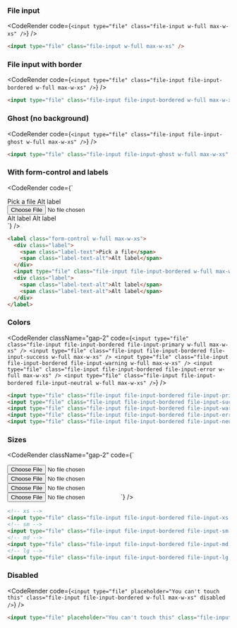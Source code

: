 
### File input

<CodeRender code={`<input type="file" class="file-input w-full max-w-xs" />`} />

```html
<input type="file" class="file-input w-full max-w-xs" />
```

### File input with border

<CodeRender code={`<input type="file" class="file-input file-input-bordered w-full max-w-xs" />`} />

```html
<input type="file" class="file-input file-input-bordered w-full max-w-xs" />
```

### Ghost (no background)

<CodeRender code={`<input type="file" class="file-input file-input-ghost w-full max-w-xs" />`} />

```html
<input type="file" class="file-input file-input-ghost w-full max-w-xs" />
```

### With form-control and labels

<CodeRender
  code={`<label class="form-control w-full max-w-xs">
  <div class="label">
    <span class="label-text">Pick a file</span>
    <span class="label-text-alt">Alt label</span>
  </div>
  <input type="file" class="file-input file-input-bordered w-full max-w-xs" />
  <div class="label">
    <span class="label-text-alt">Alt label</span>
    <span class="label-text-alt">Alt label</span>
  </div>
</label>`}
/>

```html
<label class="form-control w-full max-w-xs">
  <div class="label">
    <span class="label-text">Pick a file</span>
    <span class="label-text-alt">Alt label</span>
  </div>
  <input type="file" class="file-input file-input-bordered w-full max-w-xs" />
  <div class="label">
    <span class="label-text-alt">Alt label</span>
    <span class="label-text-alt">Alt label</span>
  </div>
</label>
```

### Colors

<CodeRender
  className="gap-2"
  code={`
  <input type="file" class="file-input file-input-bordered file-input-primary w-full max-w-xs" />
  <input type="file" class="file-input file-input-bordered file-input-success w-full max-w-xs" />
  <input type="file" class="file-input file-input-bordered file-input-warning w-full max-w-xs" />
  <input type="file" class="file-input file-input-bordered file-input-error w-full max-w-xs" />
  <input type="file" class="file-input file-input-bordered file-input-neutral w-full max-w-xs" />
  `}
/>

```html
<input type="file" class="file-input file-input-bordered file-input-primary w-full max-w-xs" />
<input type="file" class="file-input file-input-bordered file-input-success w-full max-w-xs" />
<input type="file" class="file-input file-input-bordered file-input-warning w-full max-w-xs" />
<input type="file" class="file-input file-input-bordered file-input-error w-full max-w-xs" />
<input type="file" class="file-input file-input-bordered file-input-neutral w-full max-w-xs" />¸
```

### Sizes

<CodeRender
className="gap-2"
  code={`
 
<!-- xs -->
<input type="file" class="file-input file-input-bordered file-input-xs w-full max-w-xs" />
<!-- sm -->
<input type="file" class="file-input file-input-bordered file-input-sm w-full max-w-xs" />
<!-- md -->
<input type="file" class="file-input file-input-bordered file-input-md w-full max-w-xs" />
<!-- lg -->
<input type="file" class="file-input file-input-bordered file-input-lg w-full max-w-xs" />
  `}
/>

```html
<!-- xs -->
<input type="file" class="file-input file-input-bordered file-input-xs w-full max-w-xs" />
<!-- sm -->
<input type="file" class="file-input file-input-bordered file-input-sm w-full max-w-xs" />
<!-- md -->
<input type="file" class="file-input file-input-bordered file-input-md w-full max-w-xs" />
<!-- lg -->
<input type="file" class="file-input file-input-bordered file-input-lg w-full max-w-xs" />
```

### Disabled

<CodeRender
  code={`
<input type="file" placeholder="You can't touch this" class="file-input file-input-bordered w-full max-w-xs" disabled />
  `}
/>

```html
<input type="file" placeholder="You can't touch this" class="file-input file-input-bordered w-full max-w-xs" disabled />
```

